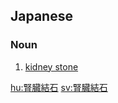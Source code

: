==Japanese==
{{ja-kanjitab|じん|ぞう|けつ|k3=けっ|せき|yomi=on}}

===Noun===
{{ja-noun|じんぞう けっせき}}

# [[kidney stone]]

[[hu:腎臓結石]]
[[sv:腎臓結石]]